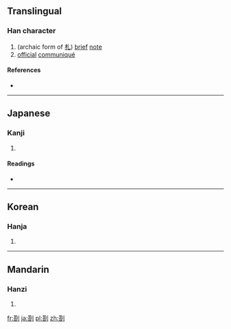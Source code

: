 {{also|箚}}
==Translingual==

===Han character===
{{Han char|rn=18|rad=刀|as=10|sn=12|four=|canj=廿口中弓 (TRLN)|ids=⿰[[荅]][[刂]]}}

# (archaic form of [[札]]) [[brief]] [[note]]
# [[official]] [[communiqué]]

====References====
* {{Han ref|kx=0142.360|dkj=02113|dj=0323.050|hdz=10347.150|uh=5273|ud=21107}}

----

==Japanese==

===Kanji===
{{ja-kanji|grade=|rs=刀10}}

# {{defn|lang=ja|sort=刀10}}

====Readings====
* {{ja-readings|on=[[とう]] (tō), [[さつ]] (satsu)|kun=[[かぎ]] (kagi), [[かま]] (kama), [[さす]] (sasu)}}

----

==Korean==

===Hanja===
{{ko-hanja|hangeul=차|rv=cha|mr=ch'a}}

# {{defn|lang=ko|sort=刀10}}

----

==Mandarin==

===Hanzi===
{{cmn-hanzi|pin=[[zhā]] ([[zha1]])|wg=cha<sup>1</sup>}}

# {{defn|lang=cmn|sort=刀10}}

[[fr:剳]]
[[ja:剳]]
[[pl:剳]]
[[zh:剳]]